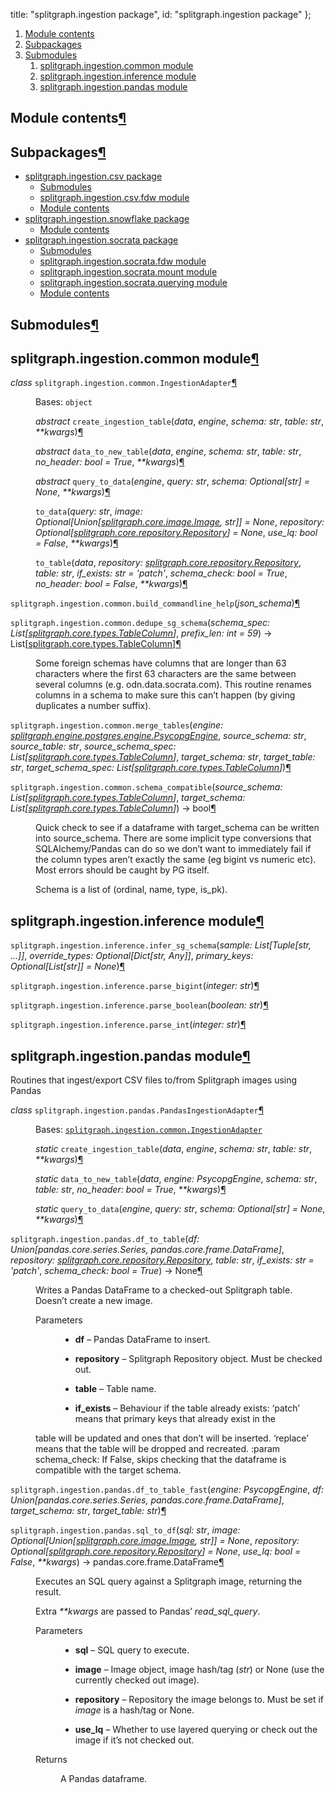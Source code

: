 


  title: "splitgraph.ingestion package",
  id: "splitgraph.ingestion package"
};

<div className=" rst-content"><nav className="toc"><ol className="toc-level toc-level-1"><li className="toc-item toc-item-h2"><a className="toc-link toc-link-h2" href="#module-contents">Module contents</a></li><li className="toc-item toc-item-h2"><a className="toc-link toc-link-h2" href="#subpackages">Subpackages</a></li><li className="toc-item toc-item-h2"><a className="toc-link toc-link-h2" href="#submodules">Submodules</a><ol className="toc-level toc-level-2"><li className="toc-item toc-item-h2"><a className="toc-link toc-link-h2" href="#splitgraphingestioncommon-module">splitgraph.ingestion.common module</a></li><li className="toc-item toc-item-h2"><a className="toc-link toc-link-h2" href="#splitgraphingestioninference-module">splitgraph.ingestion.inference module</a></li><li className="toc-item toc-item-h2"><a className="toc-link toc-link-h2" href="#splitgraphingestionpandas-module">splitgraph.ingestion.pandas module</a></li></ol></li></ol></nav><div className="section" id="module-splitgraph.ingestion">
<span id="module-contents"></span><h2 id="module-contents">Module contents<a className="headerlink" href="#module-splitgraph.ingestion" title="Permalink to this headline">¶</a></h2>
</div><div className="section" id="splitgraph-ingestion-package">

<div className="section" id="subpackages">
<h2 id="subpackages">Subpackages<a className="headerlink" href="#subpackages" title="Permalink to this headline">¶</a></h2>
<div className="toctree-wrapper compound">
<ul>
<li className="toctree-l1"><a className="reference internal" href="splitgraph.ingestion.csv/">splitgraph.ingestion.csv package</a><ul>
<li className="toctree-l2"><a className="reference internal" href="splitgraph.ingestion.csv/#submodules">Submodules</a></li>
<li className="toctree-l2"><a className="reference internal" href="splitgraph.ingestion.csv/#module-splitgraph.ingestion.csv.fdw">splitgraph.ingestion.csv.fdw module</a></li>
<li className="toctree-l2"><a className="reference internal" href="splitgraph.ingestion.csv/#module-splitgraph.ingestion.csv">Module contents</a></li>
</ul>
</li>
<li className="toctree-l1"><a className="reference internal" href="splitgraph.ingestion.snowflake/">splitgraph.ingestion.snowflake package</a><ul>
<li className="toctree-l2"><a className="reference internal" href="splitgraph.ingestion.snowflake/#module-splitgraph.ingestion.snowflake">Module contents</a></li>
</ul>
</li>
<li className="toctree-l1"><a className="reference internal" href="splitgraph.ingestion.socrata/">splitgraph.ingestion.socrata package</a><ul>
<li className="toctree-l2"><a className="reference internal" href="splitgraph.ingestion.socrata/#submodules">Submodules</a></li>
<li className="toctree-l2"><a className="reference internal" href="splitgraph.ingestion.socrata/#module-splitgraph.ingestion.socrata.fdw">splitgraph.ingestion.socrata.fdw module</a></li>
<li className="toctree-l2"><a className="reference internal" href="splitgraph.ingestion.socrata/#module-splitgraph.ingestion.socrata.mount">splitgraph.ingestion.socrata.mount module</a></li>
<li className="toctree-l2"><a className="reference internal" href="splitgraph.ingestion.socrata/#module-splitgraph.ingestion.socrata.querying">splitgraph.ingestion.socrata.querying module</a></li>
<li className="toctree-l2"><a className="reference internal" href="splitgraph.ingestion.socrata/#module-splitgraph.ingestion.socrata">Module contents</a></li>
</ul>
</li>
</ul>
</div>
</div>
<div className="section" id="submodules">
<h2 id="submodules">Submodules<a className="headerlink" href="#submodules" title="Permalink to this headline">¶</a></h2>
</div>
<div className="section" id="module-splitgraph.ingestion.common">
<span id="splitgraph-ingestion-common-module"></span><h2 id="splitgraphingestioncommon-module">splitgraph.ingestion.common module<a className="headerlink" href="#module-splitgraph.ingestion.common" title="Permalink to this headline">¶</a></h2>
<dl className="py class">
<dt id="splitgraph.ingestion.common.IngestionAdapter">
<em className="property"><span className="pre">class</span> </em><code className="sig-prename descclassname"><span className="pre">splitgraph.ingestion.common.</span></code><code className="sig-name descname"><span className="pre">IngestionAdapter</span></code><a className="headerlink" href="#splitgraph.ingestion.common.IngestionAdapter" title="Permalink to this definition">¶</a></dt>
<dd><p>Bases: <code className="xref py py-class docutils literal notranslate"><span className="pre">object</span></code></p>
<dl className="py method">
<dt id="splitgraph.ingestion.common.IngestionAdapter.create_ingestion_table">
<em className="property"><span className="pre">abstract</span> </em><code className="sig-name descname"><span className="pre">create_ingestion_table</span></code><span className="sig-paren">(</span><em className="sig-param"><span className="n"><span className="pre">data</span></span></em>, <em className="sig-param"><span className="n"><span className="pre">engine</span></span></em>, <em className="sig-param"><span className="n"><span className="pre">schema</span></span><span className="p"><span className="pre">:</span></span> <span className="n"><span className="pre">str</span></span></em>, <em className="sig-param"><span className="n"><span className="pre">table</span></span><span className="p"><span className="pre">:</span></span> <span className="n"><span className="pre">str</span></span></em>, <em className="sig-param"><span className="o"><span className="pre">**</span></span><span className="n"><span className="pre">kwargs</span></span></em><span className="sig-paren">)</span><a className="headerlink" href="#splitgraph.ingestion.common.IngestionAdapter.create_ingestion_table" title="Permalink to this definition">¶</a></dt>
<dd></dd></dl>

<dl className="py method">
<dt id="splitgraph.ingestion.common.IngestionAdapter.data_to_new_table">
<em className="property"><span className="pre">abstract</span> </em><code className="sig-name descname"><span className="pre">data_to_new_table</span></code><span className="sig-paren">(</span><em className="sig-param"><span className="n"><span className="pre">data</span></span></em>, <em className="sig-param"><span className="n"><span className="pre">engine</span></span></em>, <em className="sig-param"><span className="n"><span className="pre">schema</span></span><span className="p"><span className="pre">:</span></span> <span className="n"><span className="pre">str</span></span></em>, <em className="sig-param"><span className="n"><span className="pre">table</span></span><span className="p"><span className="pre">:</span></span> <span className="n"><span className="pre">str</span></span></em>, <em className="sig-param"><span className="n"><span className="pre">no_header</span></span><span className="p"><span className="pre">:</span></span> <span className="n"><span className="pre">bool</span></span> <span className="o"><span className="pre">=</span></span> <span className="default_value"><span className="pre">True</span></span></em>, <em className="sig-param"><span className="o"><span className="pre">**</span></span><span className="n"><span className="pre">kwargs</span></span></em><span className="sig-paren">)</span><a className="headerlink" href="#splitgraph.ingestion.common.IngestionAdapter.data_to_new_table" title="Permalink to this definition">¶</a></dt>
<dd></dd></dl>

<dl className="py method">
<dt id="splitgraph.ingestion.common.IngestionAdapter.query_to_data">
<em className="property"><span className="pre">abstract</span> </em><code className="sig-name descname"><span className="pre">query_to_data</span></code><span className="sig-paren">(</span><em className="sig-param"><span className="n"><span className="pre">engine</span></span></em>, <em className="sig-param"><span className="n"><span className="pre">query</span></span><span className="p"><span className="pre">:</span></span> <span className="n"><span className="pre">str</span></span></em>, <em className="sig-param"><span className="n"><span className="pre">schema</span></span><span className="p"><span className="pre">:</span></span> <span className="n"><span className="pre">Optional</span><span className="p"><span className="pre">[</span></span><span className="pre">str</span><span className="p"><span className="pre">]</span></span></span> <span className="o"><span className="pre">=</span></span> <span className="default_value"><span className="pre">None</span></span></em>, <em className="sig-param"><span className="o"><span className="pre">**</span></span><span className="n"><span className="pre">kwargs</span></span></em><span className="sig-paren">)</span><a className="headerlink" href="#splitgraph.ingestion.common.IngestionAdapter.query_to_data" title="Permalink to this definition">¶</a></dt>
<dd></dd></dl>

<dl className="py method">
<dt id="splitgraph.ingestion.common.IngestionAdapter.to_data">
<code className="sig-name descname"><span className="pre">to_data</span></code><span className="sig-paren">(</span><em className="sig-param"><span className="n"><span className="pre">query</span></span><span className="p"><span className="pre">:</span></span> <span className="n"><span className="pre">str</span></span></em>, <em className="sig-param"><span className="n"><span className="pre">image</span></span><span className="p"><span className="pre">:</span></span> <span className="n"><span className="pre">Optional</span><span className="p"><span className="pre">[</span></span><span className="pre">Union</span><span className="p"><span className="pre">[</span></span><a className="reference internal" href="splitgraph.core/#splitgraph.core.image.Image" title="splitgraph.core.image.Image"><span className="pre">splitgraph.core.image.Image</span></a><span className="p"><span className="pre">,</span> </span><span className="pre">str</span><span className="p"><span className="pre">]</span></span><span className="p"><span className="pre">]</span></span></span> <span className="o"><span className="pre">=</span></span> <span className="default_value"><span className="pre">None</span></span></em>, <em className="sig-param"><span className="n"><span className="pre">repository</span></span><span className="p"><span className="pre">:</span></span> <span className="n"><span className="pre">Optional</span><span className="p"><span className="pre">[</span></span><a className="reference internal" href="splitgraph.core/#splitgraph.core.repository.Repository" title="splitgraph.core.repository.Repository"><span className="pre">splitgraph.core.repository.Repository</span></a><span className="p"><span className="pre">]</span></span></span> <span className="o"><span className="pre">=</span></span> <span className="default_value"><span className="pre">None</span></span></em>, <em className="sig-param"><span className="n"><span className="pre">use_lq</span></span><span className="p"><span className="pre">:</span></span> <span className="n"><span className="pre">bool</span></span> <span className="o"><span className="pre">=</span></span> <span className="default_value"><span className="pre">False</span></span></em>, <em className="sig-param"><span className="o"><span className="pre">**</span></span><span className="n"><span className="pre">kwargs</span></span></em><span className="sig-paren">)</span><a className="headerlink" href="#splitgraph.ingestion.common.IngestionAdapter.to_data" title="Permalink to this definition">¶</a></dt>
<dd></dd></dl>

<dl className="py method">
<dt id="splitgraph.ingestion.common.IngestionAdapter.to_table">
<code className="sig-name descname"><span className="pre">to_table</span></code><span className="sig-paren">(</span><em className="sig-param"><span className="n"><span className="pre">data</span></span></em>, <em className="sig-param"><span className="n"><span className="pre">repository</span></span><span className="p"><span className="pre">:</span></span> <span className="n"><a className="reference internal" href="splitgraph.core/#splitgraph.core.repository.Repository" title="splitgraph.core.repository.Repository"><span className="pre">splitgraph.core.repository.Repository</span></a></span></em>, <em className="sig-param"><span className="n"><span className="pre">table</span></span><span className="p"><span className="pre">:</span></span> <span className="n"><span className="pre">str</span></span></em>, <em className="sig-param"><span className="n"><span className="pre">if_exists</span></span><span className="p"><span className="pre">:</span></span> <span className="n"><span className="pre">str</span></span> <span className="o"><span className="pre">=</span></span> <span className="default_value"><span className="pre">'patch'</span></span></em>, <em className="sig-param"><span className="n"><span className="pre">schema_check</span></span><span className="p"><span className="pre">:</span></span> <span className="n"><span className="pre">bool</span></span> <span className="o"><span className="pre">=</span></span> <span className="default_value"><span className="pre">True</span></span></em>, <em className="sig-param"><span className="n"><span className="pre">no_header</span></span><span className="p"><span className="pre">:</span></span> <span className="n"><span className="pre">bool</span></span> <span className="o"><span className="pre">=</span></span> <span className="default_value"><span className="pre">False</span></span></em>, <em className="sig-param"><span className="o"><span className="pre">**</span></span><span className="n"><span className="pre">kwargs</span></span></em><span className="sig-paren">)</span><a className="headerlink" href="#splitgraph.ingestion.common.IngestionAdapter.to_table" title="Permalink to this definition">¶</a></dt>
<dd></dd></dl>

</dd></dl>

<dl className="py function">
<dt id="splitgraph.ingestion.common.build_commandline_help">
<code className="sig-prename descclassname"><span className="pre">splitgraph.ingestion.common.</span></code><code className="sig-name descname"><span className="pre">build_commandline_help</span></code><span className="sig-paren">(</span><em className="sig-param"><span className="n"><span className="pre">json_schema</span></span></em><span className="sig-paren">)</span><a className="headerlink" href="#splitgraph.ingestion.common.build_commandline_help" title="Permalink to this definition">¶</a></dt>
<dd></dd></dl>

<dl className="py function">
<dt id="splitgraph.ingestion.common.dedupe_sg_schema">
<code className="sig-prename descclassname"><span className="pre">splitgraph.ingestion.common.</span></code><code className="sig-name descname"><span className="pre">dedupe_sg_schema</span></code><span className="sig-paren">(</span><em className="sig-param"><span className="n"><span className="pre">schema_spec</span></span><span className="p"><span className="pre">:</span></span> <span className="n"><span className="pre">List</span><span className="p"><span className="pre">[</span></span><a className="reference internal" href="splitgraph.core/#splitgraph.core.types.TableColumn" title="splitgraph.core.types.TableColumn"><span className="pre">splitgraph.core.types.TableColumn</span></a><span className="p"><span className="pre">]</span></span></span></em>, <em className="sig-param"><span className="n"><span className="pre">prefix_len</span></span><span className="p"><span className="pre">:</span></span> <span className="n"><span className="pre">int</span></span> <span className="o"><span className="pre">=</span></span> <span className="default_value"><span className="pre">59</span></span></em><span className="sig-paren">)</span> → <span className="pre">List</span><span className="p"><span className="pre">[</span></span><a className="reference internal" href="splitgraph.core/#splitgraph.core.types.TableColumn" title="splitgraph.core.types.TableColumn"><span className="pre">splitgraph.core.types.TableColumn</span></a><span className="p"><span className="pre">]</span></span><a className="headerlink" href="#splitgraph.ingestion.common.dedupe_sg_schema" title="Permalink to this definition">¶</a></dt>
<dd><p>Some foreign schemas have columns that are longer than 63 characters
where the first 63 characters are the same between several columns
(e.g. odn.data.socrata.com). This routine renames columns in a schema
to make sure this can’t happen (by giving duplicates a number suffix).</p>
</dd></dl>

<dl className="py function">
<dt id="splitgraph.ingestion.common.merge_tables">
<code className="sig-prename descclassname"><span className="pre">splitgraph.ingestion.common.</span></code><code className="sig-name descname"><span className="pre">merge_tables</span></code><span className="sig-paren">(</span><em className="sig-param"><span className="n"><span className="pre">engine</span></span><span className="p"><span className="pre">:</span></span> <span className="n"><a className="reference internal" href="splitgraph.engine.postgres/#splitgraph.engine.postgres.engine.PsycopgEngine" title="splitgraph.engine.postgres.engine.PsycopgEngine"><span className="pre">splitgraph.engine.postgres.engine.PsycopgEngine</span></a></span></em>, <em className="sig-param"><span className="n"><span className="pre">source_schema</span></span><span className="p"><span className="pre">:</span></span> <span className="n"><span className="pre">str</span></span></em>, <em className="sig-param"><span className="n"><span className="pre">source_table</span></span><span className="p"><span className="pre">:</span></span> <span className="n"><span className="pre">str</span></span></em>, <em className="sig-param"><span className="n"><span className="pre">source_schema_spec</span></span><span className="p"><span className="pre">:</span></span> <span className="n"><span className="pre">List</span><span className="p"><span className="pre">[</span></span><a className="reference internal" href="splitgraph.core/#splitgraph.core.types.TableColumn" title="splitgraph.core.types.TableColumn"><span className="pre">splitgraph.core.types.TableColumn</span></a><span className="p"><span className="pre">]</span></span></span></em>, <em className="sig-param"><span className="n"><span className="pre">target_schema</span></span><span className="p"><span className="pre">:</span></span> <span className="n"><span className="pre">str</span></span></em>, <em className="sig-param"><span className="n"><span className="pre">target_table</span></span><span className="p"><span className="pre">:</span></span> <span className="n"><span className="pre">str</span></span></em>, <em className="sig-param"><span className="n"><span className="pre">target_schema_spec</span></span><span className="p"><span className="pre">:</span></span> <span className="n"><span className="pre">List</span><span className="p"><span className="pre">[</span></span><a className="reference internal" href="splitgraph.core/#splitgraph.core.types.TableColumn" title="splitgraph.core.types.TableColumn"><span className="pre">splitgraph.core.types.TableColumn</span></a><span className="p"><span className="pre">]</span></span></span></em><span className="sig-paren">)</span><a className="headerlink" href="#splitgraph.ingestion.common.merge_tables" title="Permalink to this definition">¶</a></dt>
<dd></dd></dl>

<dl className="py function">
<dt id="splitgraph.ingestion.common.schema_compatible">
<code className="sig-prename descclassname"><span className="pre">splitgraph.ingestion.common.</span></code><code className="sig-name descname"><span className="pre">schema_compatible</span></code><span className="sig-paren">(</span><em className="sig-param"><span className="n"><span className="pre">source_schema</span></span><span className="p"><span className="pre">:</span></span> <span className="n"><span className="pre">List</span><span className="p"><span className="pre">[</span></span><a className="reference internal" href="splitgraph.core/#splitgraph.core.types.TableColumn" title="splitgraph.core.types.TableColumn"><span className="pre">splitgraph.core.types.TableColumn</span></a><span className="p"><span className="pre">]</span></span></span></em>, <em className="sig-param"><span className="n"><span className="pre">target_schema</span></span><span className="p"><span className="pre">:</span></span> <span className="n"><span className="pre">List</span><span className="p"><span className="pre">[</span></span><a className="reference internal" href="splitgraph.core/#splitgraph.core.types.TableColumn" title="splitgraph.core.types.TableColumn"><span className="pre">splitgraph.core.types.TableColumn</span></a><span className="p"><span className="pre">]</span></span></span></em><span className="sig-paren">)</span> → <span className="pre">bool</span><a className="headerlink" href="#splitgraph.ingestion.common.schema_compatible" title="Permalink to this definition">¶</a></dt>
<dd><p>Quick check to see if a dataframe with target_schema can be written into source_schema.
There are some implicit type conversions that SQLAlchemy/Pandas can do so we don’t want to immediately fail
if the column types aren’t exactly the same (eg bigint vs numeric etc). Most errors should be caught by PG itself.</p>
<p>Schema is a list of (ordinal, name, type, is_pk).</p>
</dd></dl>

</div>
<div className="section" id="module-splitgraph.ingestion.inference">
<span id="splitgraph-ingestion-inference-module"></span><h2 id="splitgraphingestioninference-module">splitgraph.ingestion.inference module<a className="headerlink" href="#module-splitgraph.ingestion.inference" title="Permalink to this headline">¶</a></h2>
<dl className="py function">
<dt id="splitgraph.ingestion.inference.infer_sg_schema">
<code className="sig-prename descclassname"><span className="pre">splitgraph.ingestion.inference.</span></code><code className="sig-name descname"><span className="pre">infer_sg_schema</span></code><span className="sig-paren">(</span><em className="sig-param"><span className="n"><span className="pre">sample</span></span><span className="p"><span className="pre">:</span></span> <span className="n"><span className="pre">List</span><span className="p"><span className="pre">[</span></span><span className="pre">Tuple</span><span className="p"><span className="pre">[</span></span><span className="pre">str</span><span className="p"><span className="pre">,</span> </span><span className="p"><span className="pre">…</span></span><span className="p"><span className="pre">]</span></span><span className="p"><span className="pre">]</span></span></span></em>, <em className="sig-param"><span className="n"><span className="pre">override_types</span></span><span className="p"><span className="pre">:</span></span> <span className="n"><span className="pre">Optional</span><span className="p"><span className="pre">[</span></span><span className="pre">Dict</span><span className="p"><span className="pre">[</span></span><span className="pre">str</span><span className="p"><span className="pre">,</span> </span><span className="pre">Any</span><span className="p"><span className="pre">]</span></span><span className="p"><span className="pre">]</span></span></span></em>, <em className="sig-param"><span className="n"><span className="pre">primary_keys</span></span><span className="p"><span className="pre">:</span></span> <span className="n"><span className="pre">Optional</span><span className="p"><span className="pre">[</span></span><span className="pre">List</span><span className="p"><span className="pre">[</span></span><span className="pre">str</span><span className="p"><span className="pre">]</span></span><span className="p"><span className="pre">]</span></span></span> <span className="o"><span className="pre">=</span></span> <span className="default_value"><span className="pre">None</span></span></em><span className="sig-paren">)</span><a className="headerlink" href="#splitgraph.ingestion.inference.infer_sg_schema" title="Permalink to this definition">¶</a></dt>
<dd></dd></dl>

<dl className="py function">
<dt id="splitgraph.ingestion.inference.parse_bigint">
<code className="sig-prename descclassname"><span className="pre">splitgraph.ingestion.inference.</span></code><code className="sig-name descname"><span className="pre">parse_bigint</span></code><span className="sig-paren">(</span><em className="sig-param"><span className="n"><span className="pre">integer</span></span><span className="p"><span className="pre">:</span></span> <span className="n"><span className="pre">str</span></span></em><span className="sig-paren">)</span><a className="headerlink" href="#splitgraph.ingestion.inference.parse_bigint" title="Permalink to this definition">¶</a></dt>
<dd></dd></dl>

<dl className="py function">
<dt id="splitgraph.ingestion.inference.parse_boolean">
<code className="sig-prename descclassname"><span className="pre">splitgraph.ingestion.inference.</span></code><code className="sig-name descname"><span className="pre">parse_boolean</span></code><span className="sig-paren">(</span><em className="sig-param"><span className="n"><span className="pre">boolean</span></span><span className="p"><span className="pre">:</span></span> <span className="n"><span className="pre">str</span></span></em><span className="sig-paren">)</span><a className="headerlink" href="#splitgraph.ingestion.inference.parse_boolean" title="Permalink to this definition">¶</a></dt>
<dd></dd></dl>

<dl className="py function">
<dt id="splitgraph.ingestion.inference.parse_int">
<code className="sig-prename descclassname"><span className="pre">splitgraph.ingestion.inference.</span></code><code className="sig-name descname"><span className="pre">parse_int</span></code><span className="sig-paren">(</span><em className="sig-param"><span className="n"><span className="pre">integer</span></span><span className="p"><span className="pre">:</span></span> <span className="n"><span className="pre">str</span></span></em><span className="sig-paren">)</span><a className="headerlink" href="#splitgraph.ingestion.inference.parse_int" title="Permalink to this definition">¶</a></dt>
<dd></dd></dl>

</div>
<div className="section" id="module-splitgraph.ingestion.pandas">
<span id="splitgraph-ingestion-pandas-module"></span><h2 id="splitgraphingestionpandas-module">splitgraph.ingestion.pandas module<a className="headerlink" href="#module-splitgraph.ingestion.pandas" title="Permalink to this headline">¶</a></h2>
<p>Routines that ingest/export CSV files to/from Splitgraph images using Pandas</p>
<dl className="py class">
<dt id="splitgraph.ingestion.pandas.PandasIngestionAdapter">
<em className="property"><span className="pre">class</span> </em><code className="sig-prename descclassname"><span className="pre">splitgraph.ingestion.pandas.</span></code><code className="sig-name descname"><span className="pre">PandasIngestionAdapter</span></code><a className="headerlink" href="#splitgraph.ingestion.pandas.PandasIngestionAdapter" title="Permalink to this definition">¶</a></dt>
<dd><p>Bases: <a className="reference internal" href="#splitgraph.ingestion.common.IngestionAdapter" title="splitgraph.ingestion.common.IngestionAdapter"><code className="xref py py-class docutils literal notranslate"><span className="pre">splitgraph.ingestion.common.IngestionAdapter</span></code></a></p>
<dl className="py method">
<dt id="splitgraph.ingestion.pandas.PandasIngestionAdapter.create_ingestion_table">
<em className="property"><span className="pre">static</span> </em><code className="sig-name descname"><span className="pre">create_ingestion_table</span></code><span className="sig-paren">(</span><em className="sig-param"><span className="n"><span className="pre">data</span></span></em>, <em className="sig-param"><span className="n"><span className="pre">engine</span></span></em>, <em className="sig-param"><span className="n"><span className="pre">schema</span></span><span className="p"><span className="pre">:</span></span> <span className="n"><span className="pre">str</span></span></em>, <em className="sig-param"><span className="n"><span className="pre">table</span></span><span className="p"><span className="pre">:</span></span> <span className="n"><span className="pre">str</span></span></em>, <em className="sig-param"><span className="o"><span className="pre">**</span></span><span className="n"><span className="pre">kwargs</span></span></em><span className="sig-paren">)</span><a className="headerlink" href="#splitgraph.ingestion.pandas.PandasIngestionAdapter.create_ingestion_table" title="Permalink to this definition">¶</a></dt>
<dd></dd></dl>

<dl className="py method">
<dt id="splitgraph.ingestion.pandas.PandasIngestionAdapter.data_to_new_table">
<em className="property"><span className="pre">static</span> </em><code className="sig-name descname"><span className="pre">data_to_new_table</span></code><span className="sig-paren">(</span><em className="sig-param"><span className="n"><span className="pre">data</span></span></em>, <em className="sig-param"><span className="n"><span className="pre">engine</span></span><span className="p"><span className="pre">:</span></span> <span className="n"><span className="pre">PsycopgEngine</span></span></em>, <em className="sig-param"><span className="n"><span className="pre">schema</span></span><span className="p"><span className="pre">:</span></span> <span className="n"><span className="pre">str</span></span></em>, <em className="sig-param"><span className="n"><span className="pre">table</span></span><span className="p"><span className="pre">:</span></span> <span className="n"><span className="pre">str</span></span></em>, <em className="sig-param"><span className="n"><span className="pre">no_header</span></span><span className="p"><span className="pre">:</span></span> <span className="n"><span className="pre">bool</span></span> <span className="o"><span className="pre">=</span></span> <span className="default_value"><span className="pre">True</span></span></em>, <em className="sig-param"><span className="o"><span className="pre">**</span></span><span className="n"><span className="pre">kwargs</span></span></em><span className="sig-paren">)</span><a className="headerlink" href="#splitgraph.ingestion.pandas.PandasIngestionAdapter.data_to_new_table" title="Permalink to this definition">¶</a></dt>
<dd></dd></dl>

<dl className="py method">
<dt id="splitgraph.ingestion.pandas.PandasIngestionAdapter.query_to_data">
<em className="property"><span className="pre">static</span> </em><code className="sig-name descname"><span className="pre">query_to_data</span></code><span className="sig-paren">(</span><em className="sig-param"><span className="n"><span className="pre">engine</span></span></em>, <em className="sig-param"><span className="n"><span className="pre">query</span></span><span className="p"><span className="pre">:</span></span> <span className="n"><span className="pre">str</span></span></em>, <em className="sig-param"><span className="n"><span className="pre">schema</span></span><span className="p"><span className="pre">:</span></span> <span className="n"><span className="pre">Optional</span><span className="p"><span className="pre">[</span></span><span className="pre">str</span><span className="p"><span className="pre">]</span></span></span> <span className="o"><span className="pre">=</span></span> <span className="default_value"><span className="pre">None</span></span></em>, <em className="sig-param"><span className="o"><span className="pre">**</span></span><span className="n"><span className="pre">kwargs</span></span></em><span className="sig-paren">)</span><a className="headerlink" href="#splitgraph.ingestion.pandas.PandasIngestionAdapter.query_to_data" title="Permalink to this definition">¶</a></dt>
<dd></dd></dl>

</dd></dl>

<dl className="py function">
<dt id="splitgraph.ingestion.pandas.df_to_table">
<code className="sig-prename descclassname"><span className="pre">splitgraph.ingestion.pandas.</span></code><code className="sig-name descname"><span className="pre">df_to_table</span></code><span className="sig-paren">(</span><em className="sig-param"><span className="n"><span className="pre">df</span></span><span className="p"><span className="pre">:</span></span> <span className="n"><span className="pre">Union</span><span className="p"><span className="pre">[</span></span><span className="pre">pandas.core.series.Series</span><span className="p"><span className="pre">,</span> </span><span className="pre">pandas.core.frame.DataFrame</span><span className="p"><span className="pre">]</span></span></span></em>, <em className="sig-param"><span className="n"><span className="pre">repository</span></span><span className="p"><span className="pre">:</span></span> <span className="n"><a className="reference internal" href="splitgraph.core/#splitgraph.core.repository.Repository" title="splitgraph.core.repository.Repository"><span className="pre">splitgraph.core.repository.Repository</span></a></span></em>, <em className="sig-param"><span className="n"><span className="pre">table</span></span><span className="p"><span className="pre">:</span></span> <span className="n"><span className="pre">str</span></span></em>, <em className="sig-param"><span className="n"><span className="pre">if_exists</span></span><span className="p"><span className="pre">:</span></span> <span className="n"><span className="pre">str</span></span> <span className="o"><span className="pre">=</span></span> <span className="default_value"><span className="pre">'patch'</span></span></em>, <em className="sig-param"><span className="n"><span className="pre">schema_check</span></span><span className="p"><span className="pre">:</span></span> <span className="n"><span className="pre">bool</span></span> <span className="o"><span className="pre">=</span></span> <span className="default_value"><span className="pre">True</span></span></em><span className="sig-paren">)</span> → <span className="pre">None</span><a className="headerlink" href="#splitgraph.ingestion.pandas.df_to_table" title="Permalink to this definition">¶</a></dt>
<dd><p>Writes a Pandas DataFrame to a checked-out Splitgraph table. Doesn’t create a new image.</p>
<dl className="field-list simple">
<dt className="field-odd">Parameters</dt>
<dd className="field-odd"><ul className="simple">
<li><p><strong>df</strong> – Pandas DataFrame to insert.</p></li>
<li><p><strong>repository</strong> – Splitgraph Repository object. Must be checked out.</p></li>
<li><p><strong>table</strong> – Table name.</p></li>
<li><p><strong>if_exists</strong> – Behaviour if the table already exists: ‘patch’ means that primary keys that already exist in the</p></li>
</ul>
</dd>
</dl>
<p>table will be updated and ones that don’t will be inserted. ‘replace’ means that the table will be dropped and
recreated.
:param schema_check: If False, skips checking that the dataframe is compatible with the target schema.</p>
</dd></dl>

<dl className="py function">
<dt id="splitgraph.ingestion.pandas.df_to_table_fast">
<code className="sig-prename descclassname"><span className="pre">splitgraph.ingestion.pandas.</span></code><code className="sig-name descname"><span className="pre">df_to_table_fast</span></code><span className="sig-paren">(</span><em className="sig-param"><span className="n"><span className="pre">engine</span></span><span className="p"><span className="pre">:</span></span> <span className="n"><span className="pre">PsycopgEngine</span></span></em>, <em className="sig-param"><span className="n"><span className="pre">df</span></span><span className="p"><span className="pre">:</span></span> <span className="n"><span className="pre">Union</span><span className="p"><span className="pre">[</span></span><span className="pre">pandas.core.series.Series</span><span className="p"><span className="pre">,</span> </span><span className="pre">pandas.core.frame.DataFrame</span><span className="p"><span className="pre">]</span></span></span></em>, <em className="sig-param"><span className="n"><span className="pre">target_schema</span></span><span className="p"><span className="pre">:</span></span> <span className="n"><span className="pre">str</span></span></em>, <em className="sig-param"><span className="n"><span className="pre">target_table</span></span><span className="p"><span className="pre">:</span></span> <span className="n"><span className="pre">str</span></span></em><span className="sig-paren">)</span><a className="headerlink" href="#splitgraph.ingestion.pandas.df_to_table_fast" title="Permalink to this definition">¶</a></dt>
<dd></dd></dl>

<dl className="py function">
<dt id="splitgraph.ingestion.pandas.sql_to_df">
<code className="sig-prename descclassname"><span className="pre">splitgraph.ingestion.pandas.</span></code><code className="sig-name descname"><span className="pre">sql_to_df</span></code><span className="sig-paren">(</span><em className="sig-param"><span className="n"><span className="pre">sql</span></span><span className="p"><span className="pre">:</span></span> <span className="n"><span className="pre">str</span></span></em>, <em className="sig-param"><span className="n"><span className="pre">image</span></span><span className="p"><span className="pre">:</span></span> <span className="n"><span className="pre">Optional</span><span className="p"><span className="pre">[</span></span><span className="pre">Union</span><span className="p"><span className="pre">[</span></span><a className="reference internal" href="splitgraph.core/#splitgraph.core.image.Image" title="splitgraph.core.image.Image"><span className="pre">splitgraph.core.image.Image</span></a><span className="p"><span className="pre">,</span> </span><span className="pre">str</span><span className="p"><span className="pre">]</span></span><span className="p"><span className="pre">]</span></span></span> <span className="o"><span className="pre">=</span></span> <span className="default_value"><span className="pre">None</span></span></em>, <em className="sig-param"><span className="n"><span className="pre">repository</span></span><span className="p"><span className="pre">:</span></span> <span className="n"><span className="pre">Optional</span><span className="p"><span className="pre">[</span></span><a className="reference internal" href="splitgraph.core/#splitgraph.core.repository.Repository" title="splitgraph.core.repository.Repository"><span className="pre">splitgraph.core.repository.Repository</span></a><span className="p"><span className="pre">]</span></span></span> <span className="o"><span className="pre">=</span></span> <span className="default_value"><span className="pre">None</span></span></em>, <em className="sig-param"><span className="n"><span className="pre">use_lq</span></span><span className="p"><span className="pre">:</span></span> <span className="n"><span className="pre">bool</span></span> <span className="o"><span className="pre">=</span></span> <span className="default_value"><span className="pre">False</span></span></em>, <em className="sig-param"><span className="o"><span className="pre">**</span></span><span className="n"><span className="pre">kwargs</span></span></em><span className="sig-paren">)</span> → <span className="pre">pandas.core.frame.DataFrame</span><a className="headerlink" href="#splitgraph.ingestion.pandas.sql_to_df" title="Permalink to this definition">¶</a></dt>
<dd><p>Executes an SQL query against a Splitgraph image, returning the result.</p>
<p>Extra <cite>**kwargs</cite> are passed to Pandas’ <cite>read_sql_query</cite>.</p>
<dl className="field-list simple">
<dt className="field-odd">Parameters</dt>
<dd className="field-odd"><ul className="simple">
<li><p><strong>sql</strong> – SQL query to execute.</p></li>
<li><p><strong>image</strong> – Image object, image hash/tag (<cite>str</cite>) or None (use the currently checked out image).</p></li>
<li><p><strong>repository</strong> – Repository the image belongs to. Must be set if <cite>image</cite> is a hash/tag or None.</p></li>
<li><p><strong>use_lq</strong> – Whether to use layered querying or check out the image if it’s not checked out.</p></li>
</ul>
</dd>
<dt className="field-even">Returns</dt>
<dd className="field-even"><p>A Pandas dataframe.</p>
</dd>
</dl>
</dd></dl>

</div>

</div>
</div>